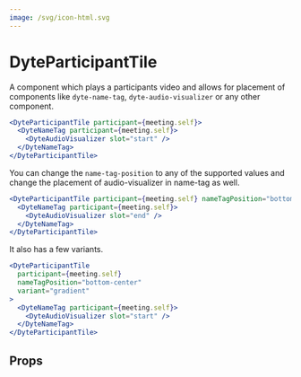 ```yaml
---
image: /svg/icon-html.svg
---
```


# DyteParticipantTile

A component which plays a participants video and allows for placement of
components like `dyte-name-tag`, `dyte-audio-visualizer` or any other component.

```jsx
<DyteParticipantTile participant={meeting.self}>
  <DyteNameTag participant={meeting.self}>
    <DyteAudioVisualizer slot="start" />
  </DyteNameTag>
</DyteParticipantTile>
```

You can change the `name-tag-position` to any of the supported values and change
the placement of audio-visualizer in name-tag as well.

```jsx
<DyteParticipantTile participant={meeting.self} nameTagPosition="bottom-center">
  <DyteNameTag participant={meeting.self}>
    <DyteAudioVisualizer slot="end" />
  </DyteNameTag>
</DyteParticipantTile>
```

It also has a few variants.

```jsx
<DyteParticipantTile
  participant={meeting.self}
  nameTagPosition="bottom-center"
  variant="gradient"
>
  <DyteNameTag participant={meeting.self}>
    <DyteAudioVisualizer slot="start" />
  </DyteNameTag>
</DyteParticipantTile>
```

## Props

<PropsTable of="dyte-participant-tile" />
